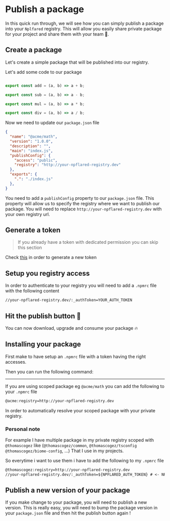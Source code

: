 
# Publish a package 
In this quick run through, we will see how you can simply publish a package into your `Nplfared` registry.
This will allow you easily share private package for your project and share them with your team 🤝.

## Create a package
Let's create a simple package that will be published into our registry.

<PackageManagerTabs command="init" />

Let's add some code to our package

```js title="index.js"

export const add = (a, b) => a + b;

export const sub = (a, b) => a - b;

export const mul = (a, b) => a * b;

export const div = (a, b) => a / b;
```

Now we need to update our `package.json` file

```json {6-9} title="package.json"
{
  "name": "@acme/math",
  "version": "1.0.0",
  "description": "",
  "main": "index.js",
  "publishConfig": {
    "access": "public",
    "registry": "http://your-npflared-registry.dev"
  },
  "exports": {
    ".": "./index.js"
  },
}
```
You need to add a `publishConfig` property to our `package.json` file. 
This property will allow us to specify the registry where we want to publish our package.
You will need to replace `http://your-npflared-registry.dev` with your own registry url.

## Generate a token 
> If you already have a token with dedicated permission you can skip this section

Check [this](/guide/api/tokens) in order to generate a new token

## Setup you registry access
In order to authenticate to your registry you will need to add a `.npmrc` file with the following content

```txt file=".npmrc"
//your-npflared-registry.dev/:_authToken=YOUR_AUTH_TOKEN
```

## Hit the publish button 🚀

<PackageManagerTabs command="publish" />


You can now download, upgrade and consume your package 🔥

## Installing your package

First make to have setup an `.npmrc` file with a token having the right accesses.

Then you can run the following command:

<PackageManagerTabs command="install --registry http://your-npflared-registry.dev" />

--- 

If you are using scoped package eg `@acme/math` you can add the following to your `.npmrc` file
```txt file=".npmrc"
@acme:registry=http://your-npflared-registry.dev
```
In order to automatically resolve your scoped package with your private registry.

### Personal note
For example I have multiple package in my private registry scoped with `@thomascogez` like (`@thomascogez/common`, `@thomascogez/tsconfig` `@thomascogez/biome-config`, ...)
That I use in my projects. 

So everytime i want to use them i have to add the following to my `.npmrc` file
```txt file=".npmrc"
@thomascogez:registry=http://your-npflared-registry.dev
//your-npflared-registry.dev/:_authToken=${NPFLARED_AUTH_TOKEN} # <- NPFLARED_AUTH_TOKEN is stored on my machine env
```

## Publish a new version of your package 

If you make change to your package, you will need to publish a new version. 
This is really easy, you will need to bump the package version in your `package.json` file and then hit the publish button again !
